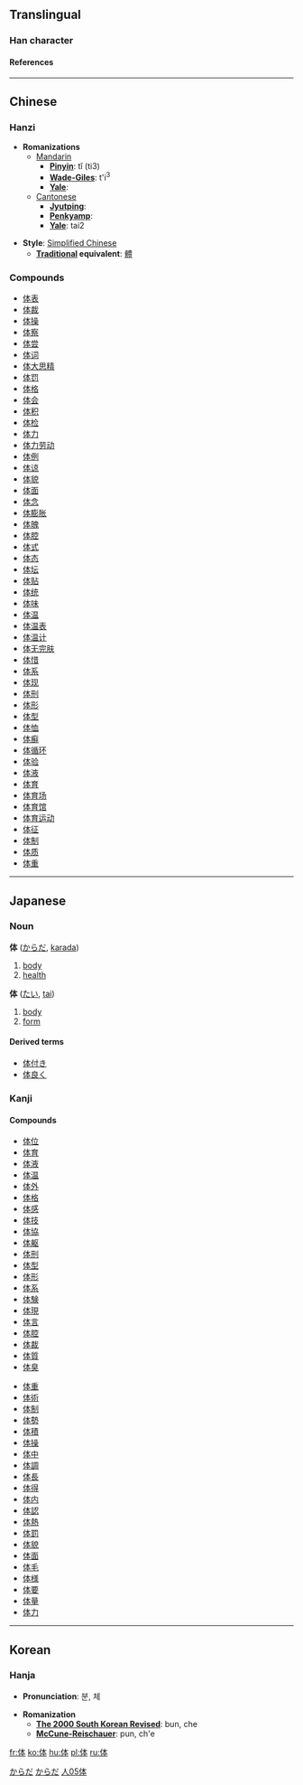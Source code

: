 {{see|體}}

==Translingual==
===Han character===
{{Han char|rad=人|as=05|sn=7|so=|four=2523<sub>0</sub>|canj=人木一 (ODM)|gso=|cmean= [[body]];  group, class, body, unit;  inferior}}
====References====
{{Han ref|kx=0098.130|dkj=00509|dj=0208.030|hdz=10130.010|uh=4F53|ud=20307|bh=CA5E|bd=51806}}

----

==Chinese==
===Hanzi===


* '''Romanizations'''
** [[Mandarin]]
*** '''[[Pinyin]]''': tǐ (ti3)
*** '''[[Wade-Giles]]''': t'i<sup>3</sup>
*** '''[[Yale]]''': 
**[[Cantonese]]
***'''[[Jyutping]]''':
***'''[[Penkyamp]]''': 
***'''[[Yale]]''': tai2

* '''Style''': [[Simplified Chinese]] 
** '''[[Traditional Chinese|Traditional]] equivalent''': [[體]]

===Compounds===
*[[体表]]
*[[体裁]]
*[[体操]]
*[[体察]]
*[[体尝]]
*[[体词]]
*[[体大思精]]
*[[体罚]]
*[[体格]]
*[[体会]]
*[[体积]]
*[[体检]]
*[[体力]]
*[[体力劳动]]
*[[体例]]
*[[体谅]]
*[[体貌]]
*[[体面]]
*[[体念]]
*[[体膨胀]]
*[[体魄]]
*[[体腔]]
*[[体式]]
*[[体态]]
*[[体坛]]
*[[体贴]]
*[[体统]]
*[[体味]]
*[[体温]]
*[[体温表]]
*[[体温计]]
*[[体无完肤]]
*[[体惜]]
*[[体系]]
*[[体现]]
*[[体刑]]
*[[体形]]
*[[体型]]
*[[体恤]]
*[[体癣]]
*[[体循环]]
*[[体验]]
*[[体液]]
*[[体育]]
*[[体育场]]
*[[体育馆]]
*[[体育运动]]
*[[体征]]
*[[体制]]
*[[体质]]
*[[体重]]


----

== Japanese ==
===Noun===
'''体''' ([[からだ]], [[karada]])
# [[body]]
# [[health]]


'''体''' ([[たい]], [[tai]])
# [[body]]
# [[form]]

====Derived terms====
*[[体付き]]
*[[体良く]]


===Kanji===
{{kanji|[[てい]] (tei), [[たい]] (tai), [[ほん]] (hon)|[[からだ]] (karada)}}

====Compounds====
{{top}}
*[[体位]]
*[[体育]]
*[[体液]]
*[[体温]]
*[[体外]]
*[[体格]]
*[[体感]]
*[[体技]]
*[[体協]]
*[[体躯]]
*[[体刑]]
*[[体型]]
*[[体形]]
*[[体系]]
*[[体験]]
*[[体現]]
*[[体言]]
*[[体腔]]
*[[体裁]]
*[[体質]]
*[[体臭]]
{{mid}}
*[[体重]]
*[[体術]]
*[[体制]]
*[[体勢]]
*[[体積]]
*[[体操]]
*[[体中]]
*[[体調]]
*[[体長]]
*[[体得]]
*[[体内]]
*[[体認]]
*[[体熱]]
*[[体罰]]
*[[体貌]]
*[[体面]]
*[[体毛]]
*[[体様]]
*[[体要]]
*[[体量]]
*[[体力]]
{{bottom}}

[[Category:Japanese language|からだ]]
[[Category:Japanese nouns|からだ]] 
[[Category:Japanese kanji|人05体]]
----

==Korean==
===Hanja===

* '''Pronunciation''': 분, 체

* '''Romanization'''
** '''[[The 2000 South Korean Revised Romanization|The 2000 South Korean Revised]]''': bun, che
** '''[[McCune-Reischauer]]''': pun, ch'e


[[fr:体]]
[[ko:体]]
[[hu:体]]
[[pl:体]]
[[ru:体]]